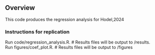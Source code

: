 ## Overview
This code produces the regression analysis for Hodel,2024 

### Instructions for replication

Run code/regression_analysis.R. # Results files will be output to /results.
Run figures/coef_plot.R. # Results files will be output to /figures

